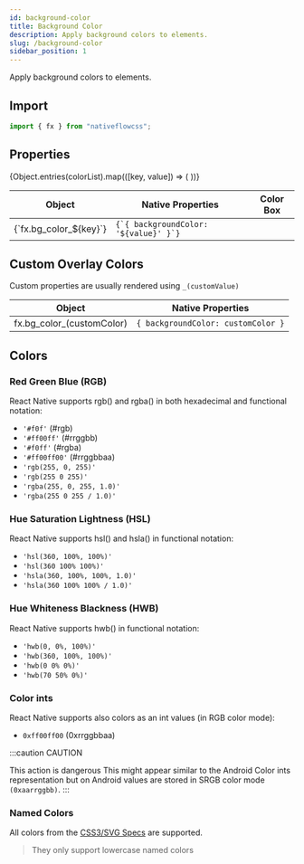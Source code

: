 ```yaml
---
id: background-color
title: Background Color
description: Apply background colors to elements.
slug: /background-color
sidebar_position: 1
---
```



Apply background colors to elements.

## Import

```js title="src/screens/Component.js"
import { fx } from "nativeflowcss";
```

## Properties

<div class="scrollable-box">
  <table>
    <thead>
      <tr>
        <th>Object</th>
        <th>Native Properties</th>
        <th>Color Box</th>
      </tr>
    </thead>
    <tbody>
      {Object.entries(colorList).map(([key, value]) => (
        <React.Fragment key={key}>
          <tr>
            <td>{`fx.bg_color_${key}`}</td>
            <td>
              <code>{`{ backgroundColor: '${value}' }`}</code>
            </td>
            <td>
              <div
                style={{
                  width: "20px",
                  border: `1px solid #606770`,
                  margin: "auto",
                  height: "20px",
                  backgroundColor: `${value}`,
                }}
              ></div>
            </td>
          </tr>
        </React.Fragment>
      ))}
    </tbody>
  </table>
</div>

## Custom Overlay Colors

Custom properties are usually rendered using `_(customValue)`

| Object                   | Native Properties              |
| ------------------------ | ------------------------------ |
| fx.bg_color_(customColor) | `{ backgroundColor: customColor }` |

## Colors

### Red Green Blue (RGB)

React Native supports rgb() and rgba() in both hexadecimal and functional notation:

- `'#f0f'` (#rgb)
- `'#ff00ff'` (#rrggbb)
- `'#f0ff'` (#rgba)
- `'#ff00ff00'` (#rrggbbaa)
- `'rgb(255, 0, 255)'`
- `'rgb(255 0 255)'`
- `'rgba(255, 0, 255, 1.0)'`
- `'rgba(255 0 255 / 1.0)'`

### Hue Saturation Lightness (HSL)

React Native supports hsl() and hsla() in functional notation:

- `'hsl(360, 100%, 100%)'`
- `'hsl(360 100% 100%)'`
- `'hsla(360, 100%, 100%, 1.0)'`
- `'hsla(360 100% 100% / 1.0)'`

### Hue Whiteness Blackness (HWB)

React Native supports hwb() in functional notation:

- `'hwb(0, 0%, 100%)'`
- `'hwb(360, 100%, 100%)'`
- `'hwb(0 0% 0%)'`
- `'hwb(70 50% 0%)'`

### Color ints

React Native supports also colors as an int values (in RGB color mode):

- `0xff00ff00` (0xrrggbbaa)

:::caution CAUTION

This action is dangerous
This might appear similar to the Android Color ints representation but on Android values are stored in SRGB color mode `(0xaarrggbb)`.
:::

### Named Colors

All colors from the [CSS3/SVG Specs](https://www.w3.org/TR/css-color-3/#svg-color) are supported.

> They only support lowercase named colors
